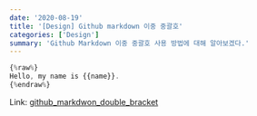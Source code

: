 ```yaml
---
date: '2020-08-19'
title: '[Design] Github markdown 이중 중괄호'
categories: ['Design']
summary: 'Github Markdown 이중 중괄호 사용 방법에 대해 알아보겠다.'
---
```


```ts
{%raw%}
Hello, my name is {{name}}.
{%endraw%}
```

Link: <a href='https://www.it-swarm.dev/ko/markdown/jekyll%EC%9D%98-%EB%A7%88%ED%81%AC-%EB%8B%A4%EC%9A%B4-%EC%BD%94%EB%93%9C-%EB%B8%94%EB%A1%9D-%EC%95%88%EC%97%90%EC%84%9C-%EC%9D%B4%EC%A4%91-%EC%A4%91%EA%B4%84%ED%98%B8%EB%A5%BC-%EC%9D%B4%EC%8A%A4%EC%BC%80%EC%9D%B4%ED%94%84-%EC%B2%98%EB%A6%AC/1047233674/' target='_blank' rel='noreferrer noopener'>github_markdwon_double_bracket</a>
